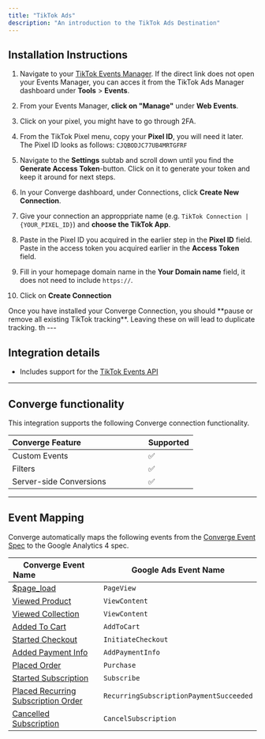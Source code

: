 ```yaml
---
title: "TikTok Ads"
description: "An introduction to the TikTok Ads Destination"
---
```


## Installation Instructions

<AccordionGroup >
<Accordion icon="list" title="Installation Instructions">

1. Navigate to your [TikTok Events Manager](https://ads.tiktok.com/i18n/events_manager/). If the direct link does not open your Events Manager, you can acces it from the TikTok Ads Manager dashboard under **Tools** > **Events**.

2. From your Events Manager, **click on "Manage"** under **Web Events**.

3. Click on your pixel, you might have to go through 2FA.

4. From the TikTok Pixel menu, copy your **Pixel ID**, you will need it later. The Pixel ID looks as follows: `CJQBODJC77UB4MRTGFRF`

5. Navigate to the **Settings** subtab and scroll down until you find the **Generate Access Token**-button. Click on it to generate your token and keep it around for next steps.

6. In your Converge dashboard, under Connections, click **Create New Connection**.

7. Give your connection an approppriate name (e.g. `TikTok Connection | {YOUR_PIXEL_ID}`) and **choose the TikTok App**.

8. Paste in the Pixel ID you acquired in the earlier step in the **Pixel ID** field. Paste in the access token you acquired earlier in the **Access Token** field.

9. Fill in your homepage domain name in the **Your Domain name** field, it does not need to include `https://`.

10. Click on **Create Connection**
</Accordion>
<Warning> Once you have installed your Converge Connection, you should **pause or remove all existing TikTok tracking**. Leaving these on will lead to duplicate tracking.  </Warning>
</AccordionGroup>  th
---

## Integration details
- Includes support for the [TikTok Events API](https://ads.tiktok.com/help/article/events-api?redirected=1)

---

## Converge functionality

This integration supports the following Converge connection functionality.

| Converge Feature   &nbsp; &nbsp; &nbsp;  &nbsp; &nbsp; &nbsp;  &nbsp;  &nbsp; &nbsp; &nbsp;  &nbsp; &nbsp; &nbsp;  &nbsp;                            | Supported                                       |  
| -------------------------------------------- | -------------------------------------------------------- |  
| Custom Events          | ✅                       | 
| Filters         | ✅         |  
| Server-side Conversions | ✅  |


--- 

## Event Mapping

Converge automatically maps the following events from the [Converge Event Spec](../sources/converge-spec) to the Google Analytics 4 spec.

| Converge Event Name   &nbsp; &nbsp; &nbsp;  &nbsp; &nbsp; &nbsp;  &nbsp;  &nbsp; &nbsp; &nbsp;  &nbsp; &nbsp; &nbsp;  &nbsp;                            | Google Ads Event Name                                      |  
| -------------------------------------------- | -------------------------------------------------------- |  
| [$page_load](../converge-spec#page-load)          | `PageView`                        | 
| [Viewed Product](../converge-spec#viewed-product)          | `ViewContent`                        | 
| [Viewed Collection](../converge-spec#viewed-collection)        | `ViewContent`         |  
| [Added To Cart](../converge-spec#added-to-cart)            | `AddToCart`                   |
| [Started Checkout](../converge-spec#started-checkout)         | `InitiateCheckout`          | 
| [Added Payment Info](../converge-spec#added-payment-info)       | `AddPaymentInfo` | 
| [Placed Order](../converge-spec#placed-order)             | `Purchase`                         | 
| [Started Subscription](../converge-spec#started-subscription)             | `Subscribe`                         | 
| [Placed Recurring Subscription Order](../converge-spec#placed-recurring-subscription-order)             | `RecurringSubscriptionPaymentSucceeded`                         | 
| [Cancelled Subscription](../converge-spec#cancelled-subscription)             | `CancelSubscription`                         | 

&nbsp;
